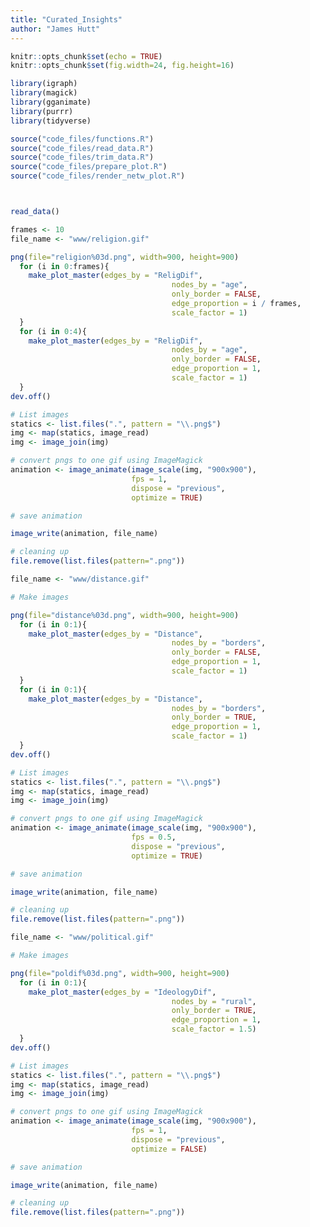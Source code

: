 ```yaml
---
title: "Curated_Insights"
author: "James Hutt"
---
```


```r
knitr::opts_chunk$set(echo = TRUE)
knitr::opts_chunk$set(fig.width=24, fig.height=16)  

library(igraph)
library(magick)
library(gganimate)
library(purrr)
library(tidyverse)

source("code_files/functions.R")
source("code_files/read_data.R")
source("code_files/trim_data.R")
source("code_files/prepare_plot.R")
source("code_files/render_netw_plot.R")



read_data()

```

```r

frames <- 10
file_name <- "www/religion.gif"

png(file="religion%03d.png", width=900, height=900)
  for (i in 0:frames){
    make_plot_master(edges_by = "ReligDif",
                                    nodes_by = "age",  
                                    only_border = FALSE,
                                    edge_proportion = i / frames,
                                    scale_factor = 1)
  }
  for (i in 0:4){
    make_plot_master(edges_by = "ReligDif",
                                    nodes_by = "age",  
                                    only_border = FALSE,
                                    edge_proportion = 1,
                                    scale_factor = 1)
  }
dev.off()

# List images
statics <- list.files(".", pattern = "\\.png$")
img <- map(statics, image_read)
img <- image_join(img)

# convert pngs to one gif using ImageMagick
animation <- image_animate(image_scale(img, "900x900"), 
                           fps = 1, 
                           dispose = "previous",
                           optimize = TRUE)

# save animation 

image_write(animation, file_name)

# cleaning up
file.remove(list.files(pattern=".png"))

```

```r

file_name <- "www/distance.gif"

# Make images

png(file="distance%03d.png", width=900, height=900)
  for (i in 0:1){
    make_plot_master(edges_by = "Distance",
                                    nodes_by = "borders",  
                                    only_border = FALSE,
                                    edge_proportion = 1,
                                    scale_factor = 1)
  }
  for (i in 0:1){
    make_plot_master(edges_by = "Distance",
                                    nodes_by = "borders",  
                                    only_border = TRUE,
                                    edge_proportion = 1,
                                    scale_factor = 1)
  }
dev.off()

# List images
statics <- list.files(".", pattern = "\\.png$")
img <- map(statics, image_read)
img <- image_join(img)

# convert pngs to one gif using ImageMagick
animation <- image_animate(image_scale(img, "900x900"), 
                           fps = 0.5, 
                           dispose = "previous",
                           optimize = TRUE)

# save animation 

image_write(animation, file_name)

# cleaning up
file.remove(list.files(pattern=".png"))


```


```r

file_name <- "www/political.gif"

# Make images

png(file="poldif%03d.png", width=900, height=900)
  for (i in 0:1){
    make_plot_master(edges_by = "IdeologyDif",
                                    nodes_by = "rural",  
                                    only_border = TRUE,
                                    edge_proportion = 1,
                                    scale_factor = 1.5)
  }
dev.off()

# List images
statics <- list.files(".", pattern = "\\.png$")
img <- map(statics, image_read)
img <- image_join(img)

# convert pngs to one gif using ImageMagick
animation <- image_animate(image_scale(img, "900x900"), 
                           fps = 1, 
                           dispose = "previous",
                           optimize = FALSE)

# save animation 

image_write(animation, file_name)

# cleaning up
file.remove(list.files(pattern=".png"))


```

